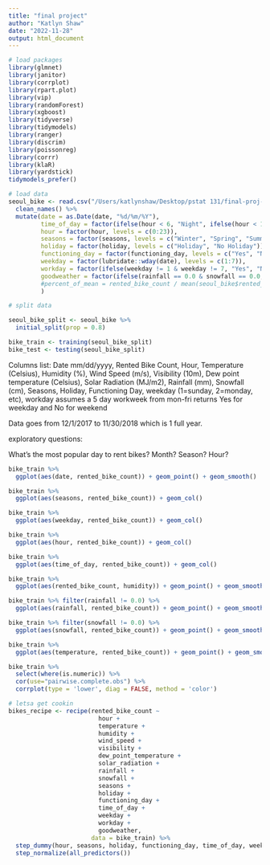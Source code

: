 ```yaml
---
title: "final project"
author: "Katlyn Shaw"
date: "2022-11-28"
output: html_document
---
```


```r
# load packages
library(glmnet)
library(janitor)
library(corrplot)
library(rpart.plot)
library(vip)
library(randomForest)
library(xgboost)
library(tidyverse)
library(tidymodels)
library(ranger)
library(discrim)
library(poissonreg)
library(corrr)
library(klaR)
library(yardstick)
tidymodels_prefer()
```

```r
# load data
seoul_bike <- read.csv("/Users/katlynshaw/Desktop/pstat 131/final-proj-131-shawk/SeoulBikeDataColNameFIXED.csv") %>% 
  clean_names() %>% 
  mutate(date = as.Date(date, "%d/%m/%Y"),
         time_of_day = factor(ifelse(hour < 6, "Night", ifelse(hour < 12, "Morning", ifelse(hour < 18, "Afternoon", ifelse(hour < 24, "Evening", "Null")))), levels = c("Night", "Morning", "Afternoon", "Evening")),
         hour = factor(hour, levels = c(0:23)),
         seasons = factor(seasons, levels = c("Winter", "Spring", "Summer", "Autumn")),
         holiday = factor(holiday, levels = c("Holiday", "No Holiday")),
         functioning_day = factor(functioning_day, levels = c("Yes", "No")),
         weekday = factor(lubridate::wday(date), levels = c(1:7)),
         workday = factor(ifelse(weekday != 1 & weekday != 7, "Yes", "No"), levels = c("Yes", "No")),
         goodweather = factor(ifelse(rainfall == 0.0 & snowfall == 0.0, "Yes", "No"), levels = c("Yes", "No"))
         #percent_of_mean = rented_bike_count / mean(seoul_bike$rented_bike_count)
         )
```

```r
# split data

seoul_bike_split <- seoul_bike %>% 
  initial_split(prop = 0.8)

bike_train <- training(seoul_bike_split)
bike_test <- testing(seoul_bike_split)

```


Columns list: Date mm/dd/yyyy, Rented Bike Count, Hour, Temperature (Celsius), Humidity (%), Wind Speed (m/s), Visibility (10m), Dew point temperature (Celsius), Solar Radiation (MJ/m2), Rainfall (mm), Snowfall (cm), Seasons, Holiday, Functioning Day, weekday (1=sunday, 2=monday, etc), workday assumes a 5 day workweek from mon-fri returns Yes for weekday and No for weekend

Data goes from 12/1/2017 to 11/30/2018 which is 1 full year.

exploratory questions:

What's the most popular day to rent bikes? Month? Season? Hour?


```r

bike_train %>% 
  ggplot(aes(date, rented_bike_count)) + geom_point() + geom_smooth()

bike_train %>% 
  ggplot(aes(seasons, rented_bike_count)) + geom_col()

bike_train %>% 
  ggplot(aes(weekday, rented_bike_count)) + geom_col()

bike_train %>% 
  ggplot(aes(hour, rented_bike_count)) + geom_col()

bike_train %>% 
  ggplot(aes(time_of_day, rented_bike_count)) + geom_col()

bike_train %>% 
  ggplot(aes(rented_bike_count, humidity)) + geom_point() + geom_smooth(method = "lm")

bike_train %>% filter(rainfall != 0.0) %>% 
  ggplot(aes(rainfall, rented_bike_count)) + geom_point() + geom_smooth(method = "lm")

bike_train %>% filter(snowfall != 0.0) %>%
  ggplot(aes(snowfall, rented_bike_count)) + geom_point() + geom_smooth(method = "lm")

bike_train %>% 
  ggplot(aes(temperature, rented_bike_count)) + geom_point() + geom_smooth()

bike_train %>% 
  select(where(is.numeric)) %>% 
  cor(use="pairwise.complete.obs") %>% 
  corrplot(type = 'lower', diag = FALSE, method = 'color')

```

```r
# letsa get cookin
bikes_recipe <- recipe(rented_bike_count ~
                         hour +
                         temperature +
                         humidity +
                         wind_speed +
                         visibility +
                         dew_point_temperature +
                         solar_radiation +
                         rainfall +
                         snowfall +
                         seasons +
                         holiday +
                         functioning_day +
                         time_of_day +
                         weekday +
                         workday +
                         goodweather,
                       data = bike_train) %>% 
  step_dummy(hour, seasons, holiday, functioning_day, time_of_day, weekday, workday, goodweather) %>% 
  step_normalize(all_predictors())

```







